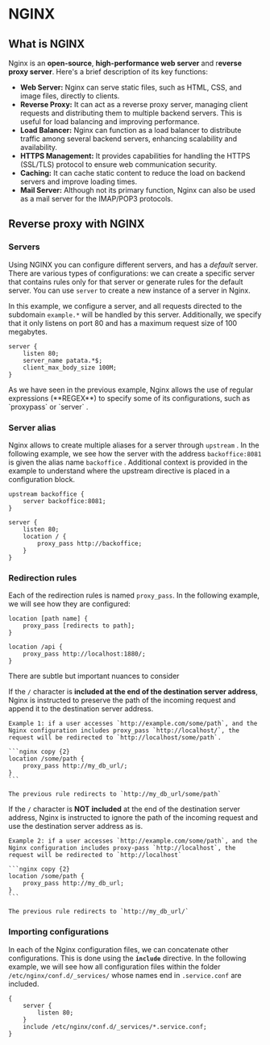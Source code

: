 # NGINX

## What is NGINX

Nginx is an **open-source**, **high-performance web server** and r**everse proxy server**. Here's a brief description of its key functions:

- **Web Server:** Nginx can serve static files, such as HTML, CSS, and image files, directly to clients.
- **Reverse Proxy:** It can act as a reverse proxy server, managing client requests and distributing them to multiple backend servers. This is useful for load balancing and improving performance.
- **Load Balancer:** Nginx can function as a load balancer to distribute traffic among several backend servers, enhancing scalability and availability.
- **HTTPS Management:** It provides capabilities for handling the HTTPS (SSL/TLS) protocol to ensure web communication security.
- **Caching:** It can cache static content to reduce the load on backend servers and improve loading times.
- **Mail Server:** Although not its primary function, Nginx can also be used as a mail server for the IMAP/POP3 protocols.

## Reverse proxy with NGINX

### Servers

Using NGINX you can configure different servers, and has a *default* server. There are various types of configurations: we can create a specific server that contains rules only for that server or generate rules for the default server. You can use `server` to create a new instance of a server in Nginx.

In this example, we configure a server, and all requests directed to the subdomain `example.*` will be handled by this server. Additionally, we specify that it only listens on port 80 and has a maximum request size of 100 megabytes.

```nginx {1} copy
server { 
    listen 80;
    server_name patata.*$;
    client_max_body_size 100M;
}
```


<Callout>
As we have seen in the previous example, Nginx allows the use of regular expressions (**REGEX**) to specify some of its configurations, such as `proxypass`  or `server` .
</Callout>

### Server alias

Nginx allows to create multiple aliases for a server through `upstream` . In the following example, we see how the server with the address `backoffice:8081`  is given the alias name `backoffice` . Additional context is provided in the example to understand where the upstream directive is placed in a configuration block.

```nginx {1} copy
upstream backoffice {
    server backoffice:8081;
}

server {
    listen 80;
    location / {
        proxy_pass http://backoffice;
    }
}
```

### Redirection rules
Each of the redirection rules is named `proxy_pass`. In the following example, we will see how they are configured:

```nginx {2} copy
location [path name] {
    proxy_pass [redirects to path];
}

location /api {
    proxy_pass http://localhost:1880/;
}
```

<Callout icon="⚠️">
There are subtle but important nuances to consider
</Callout>

If the `/` character is **included at the end of the destination server address**, Nginx is instructed to preserve the path of the incoming request and append it to the destination server address. 

    Example 1: if a user accesses `http://example.com/some/path`, and the Nginx configuration includes proxy_pass `http://localhost/`, the request will be redirected to `http://localhost/some/path`.
    
    ```nginx copy {2}
    location /some/path {
        proxy_pass http://my_db_url/;
    }
    ```
    
    The previous rule redirects to `http://my_db_url/some/path` 
    

If the `/`  character is **NOT** **included** at the end of the destination server address, Nginx is instructed to ignore the path of the incoming request and use the destination server address as is. 

    Example 2: if a user accesses `http://example.com/some/path`, and the Nginx configuration includes proxy-pass `http://localhost`, the request will be redirected to `http://localhost`
    
    ```nginx copy {2}
    location /some/path {
        proxy_pass http://my_db_url;
    }
    ```
    
    The previous rule redirects to `http://my_db_url/` 
    

### Importing configurations

In each of the Nginx configuration files, we can concatenate other configurations. This is done using the **`include`** directive. In the following example, we will see how all configuration files within the folder `/etc/nginx/conf.d/_services/`  whose names end in `.service.conf`  are included.

```nginx copy
{
    server {
        listen 80;
    }
    include /etc/nginx/conf.d/_services/*.service.conf;
}
```